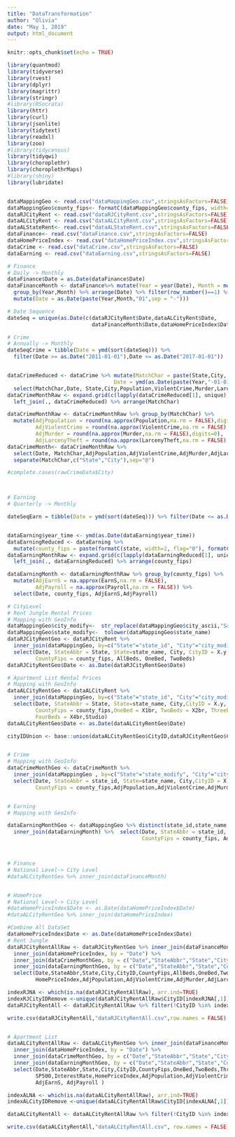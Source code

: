 ```yaml
---
title: "DataTransformation"
author: "Olivia"
date: "May 1, 2019"
output: html_document
---
```

```r
knitr::opts_chunk$set(echo = TRUE)

library(quantmod)
library(tidyverse)
library(rvest)
library(dplyr)
library(magrittr)
library(stringr)
#library(RSocrata)
library(httr)
library(curl)
library(jsonlite)
library(tidytext)
library(readxl)
library(zoo)
#library(tidycensus)
library(tidyqwi)
library(choroplethr)
library(choroplethrMaps)
#library(shiny)
library(lubridate)



```



```r
dataMappingGeo <- read.csv("dataMappingGeo.csv",stringsAsFactors=FALSE)
dataMappingGeo$county_fips<- formatC(dataMappingGeo$county_fips, width=5, flag="0") #add leading zero
dataRJCityRent <- read.csv("dataRJCityRent.csv",stringsAsFactors=FALSE)
dataALCityRent <- read.csv("dataALCityRent.csv",stringsAsFactors=FALSE)
dataALStateRent<- read.csv("dataALStateRent.csv",stringsAsFactors=FALSE)
dataFinance<- read.csv("dataFinance.csv",stringsAsFactors=FALSE)
dataHomePriceIndex <- read.csv("dataHomePriceIndex.csv",stringsAsFactors=FALSE)
dataCrime <- read.csv("dataCrime.csv",stringsAsFactors=FALSE)
dataEarning <- read.csv("dataEarning.csv",stringsAsFactors=FALSE)

```

```r

# Finance
# Daily -> Monthly
dataFinance$Date = as.Date(dataFinance$Date)
dataFinanceMonth <- dataFinance%>% mutate(Year = year(Date), Month = month(Date) ) %>% 
  group_by(Year,Month) %>% arrange(Date) %>% filter(row_number()==1) %>% 
  mutate(Date = as.Date(paste(Year,Month,"01",sep = "-")))

# Date Sequence
dateSeq = unique(as.Date(c(dataRJCityRent$Date,dataALCityRent$Date,
                           dataFinanceMonth$Date,dataHomePriceIndex$Date),orgin = "1970-01-01"))

# Crime
# Annually -> Monthly
dateSeqCrime = tibble(Date = ymd(sort(dateSeq))) %>% 
  filter(Date >= as.Date("2011-01-01"),Date <= as.Date("2017-01-01"))


dataCrimeReduced <- dataCrime %>% mutate(MatchChar = paste(State,City, sep='@'),
                                  Date = ymd(as.Date(paste(Year,"-01-01",sep="")))) %>%
  select(MatchChar,Date, State,City,Population,ViolentCrime,Murder,LarcenyTheft) 
dataCrimeMonthRaw <- expand.grid(c(lapply(dataCrimeReduced[1], unique), dateSeqCrime)) %>% 
  left_join(., dataCrimeReduced) %>% arrange(MatchChar)

dataCrimeMonthRaw <- dataCrimeMonthRaw %>% group_by(MatchChar) %>% 
  mutate(AdjPopulation = round(na.approx(Population,na.rm = FALSE),digits=0), 
         AdjViolentCrime = round(na.approx(ViolentCrime,na.rm = FALSE),digits=0),
         AdjMurder = round(na.approx(Murder,na.rm = FALSE),digits=0),
         AdjLarcenyTheft = round(na.approx(LarcenyTheft,na.rm = FALSE),digits=0))
dataCrimeMonth<- dataCrimeMonthRaw %>% 
  select(Date, MatchChar,AdjPopulation,AdjViolentCrime,AdjMurder,AdjLarcenyTheft) %>%
  separate(MatchChar,c("State","City"),sep="@")

#complete.cases(rawCrimeData$City)



# Earning
# Quarterly -> Monthly

dateSeqEarn = tibble(Date = ymd(sort(dateSeq))) %>% filter(Date <= as.Date("2018-03-01"))


dataEarning$year_time <- ymd(as.Date(dataEarning$year_time))
dataEarningReduced <- dataEarning %>% 
  mutate(county_fips = paste(formatC(state, width=2, flag="0"), formatC(county, width=3, flag="0"), sep="")) %>% select(county_fips,Date = year_time,EarnS,Payroll) 
dataEarningMonthRaw <- expand.grid(c(lapply(dataEarningReduced[1], unique), dateSeqEarn)) %>% 
  left_join(., dataEarningReduced) %>% arrange(county_fips)

dataEarningMonth <- dataEarningMonthRaw %>% group_by(county_fips) %>% 
  mutate(AdjEarnS = na.approx(EarnS,na.rm = FALSE), 
         AdjPayroll = na.approx(Payroll,na.rm = FALSE)) %>%
  select(Date, county_fips, AdjEarnS,AdjPayroll)


```


```r
# CityLevel
# Rent Jungle Rental Prices
# Mapping with GeoInfo
dataMappingGeo$city_modify<-  str_replace(dataMappingGeo$city_ascii,"Saint","St.")
dataMappingGeo$state_modify<-  tolower(dataMappingGeo$state_name)
dataRJCityRentGeo <- dataRJCityRent %>% 
  inner_join(dataMappingGeo, by=c("State"="state_id", "City"="city_modify")) %>% 
  select(Date, StateAbbr = State, State=state_name, City, CityID = X.y, 
         CountyFips = county_fips, AllBeds, OneBed, TwoBeds)
dataRJCityRentGeo$Date <- as.Date(dataRJCityRentGeo$Date)   

# Apartment List Rental Prices
# Mapping with GeoInfo
dataALCityRentGeo <- dataALCityRent %>% 
  inner_join(dataMappingGeo, by=c("State"="state_id", "City"="city_modify")) %>% 
  select(Date, StateAbbr = State, State=state_name, City,CityID = X.y, 
         CountyFips = county_fips,OneBed = X1br, TwoBeds = X2br, ThreeBeds = X3br,
         FourBeds = X4br,Studio)
dataALCityRentGeo$Date <- as.Date(dataALCityRentGeo$Date)

cityIDUnion <- base::union(dataALCityRentGeo$CityID,dataRJCityRentGeo$CityID)


# Crime
# Mapping with GeoInfo
dataCrimeMonthGeo <- dataCrimeMonth %>% 
  inner_join(dataMappingGeo , by=c("State"="state_modify", "City"="city_modify")) %>% 
  select(Date, StateAbbr = state_id, State=state_name, City,CityID = X, 
         CountyFips = county_fips,AdjPopulation,AdjViolentCrime,AdjMurder,AdjLarcenyTheft)


# Earning
# Mapping with GeoInfo

dataEarningMonthGeo <- dataMappingGeo %>% distinct(state_id,state_name,county_fips) %>% 
  inner_join(dataEarningMonth) %>%  select(Date, StateAbbr = state_id, State=state_name,
                                           CountyFips = county_fips, AdjEarnS, AdjPayroll)



# Finance
# National Level-> City Level  
#dataALCityRentGeo %>% inner_join(dataFinanceMonth)


# HomePrice
# National Level-> City Level
#dataHomePriceIndex$Date <- as.Date(dataHomePriceIndex$Date)
#dataALCityRentGeo %>% inner_join(dataHomePriceIndex)
```

```r
#Combine All DataSet
dataHomePriceIndex$Date <- as.Date(dataHomePriceIndex$Date)
# Rent Jungle
dataRJCityRentAllRaw <- dataRJCityRentGeo %>% inner_join(dataFinanceMonth) %>% 
  inner_join(dataHomePriceIndex, by = "Date") %>%
  inner_join(dataCrimeMonthGeo, by = c("Date","StateAbbr","State","City","CityID","CountyFips")) %>%
  inner_join(dataEarningMonthGeo, by = c("Date","StateAbbr","State","CountyFips")) %>%
  select(Date,StateAbbr,State,City,CityID,CountyFips,AllBeds,OneBed,TwoBeds,SP500,InterestRate,
         HomePriceIndex,AdjPopulation,AdjViolentCrime,AdjMurder,AdjLarcenyTheft, AdjEarnS, AdjPayroll)

indexRJNA <- which(is.na(dataRJCityRentAllRaw), arr.ind=TRUE)
indexRJCityIDRemove <-unique(dataRJCityRentAllRaw$CityID[indexRJNA[,1]]) 
dataRJCityRentAll <- dataRJCityRentAllRaw %>% filter(!CityID %in% indexRJCityIDRemove)

write.csv(dataRJCityRentAll,"dataRJCityRentAll.csv",row.names = FALSE)


# Apartment List
dataALCityRentAllRaw <- dataALCityRentGeo %>% inner_join(dataFinanceMonth) %>% 
  inner_join(dataHomePriceIndex, by = "Date") %>%
  inner_join(dataCrimeMonthGeo, by = c("Date","StateAbbr","State","City","CityID","CountyFips")) %>%
  inner_join(dataEarningMonthGeo, by = c("Date","StateAbbr","State","CountyFips")) %>%
  select(Date,StateAbbr,State,City,CityID,CountyFips,OneBed,TwoBeds,ThreeBeds, FourBeds,Studio,
         SP500,InterestRate,HomePriceIndex,AdjPopulation,AdjViolentCrime,AdjMurder,AdjLarcenyTheft, 
         AdjEarnS, AdjPayroll )

indexALNA <- which(is.na(dataALCityRentAllRaw), arr.ind=TRUE)
indexALCityIDRemove <-unique(dataALCityRentAllRaw$CityID[indexALNA[,1]]) 

dataALCityRentAll <- dataALCityRentAllRaw %>% filter(!CityID %in% indexALCityIDRemove)

write.csv(dataALCityRentAll,"dataALCityRentAll.csv", row.names = FALSE)



```





